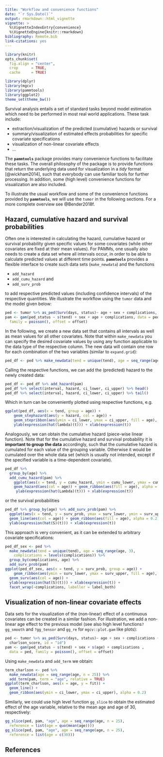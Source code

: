 ```yaml
---
title: "Workflow and convenience functions"
date: "`r Sys.Date()`"
output: rmarkdown::html_vignette
vignette: >
  %\VignetteIndexEntry{convenience}
  %\VignetteEngine{knitr::rmarkdown}
bibliography: Remote.bib
link-citations: yes
---
```


```r
library(knitr)
opts_chunk$set(
  fig.align = "center",
  crop      = TRUE,
  cache     = TRUE)
```

```r
library(dplyr)
library(mgcv)
library(pammtools)
library(ggplot2)
theme_set(theme_bw())
```

Survival analysis entails a set of standard tasks
beyond model estimation which need to be performed in most real world applications.
These task include:

- extraction/visualization of the predicted (cumulative) hazards or survival
- summary/visualization of estimated effects
probabilities for specific covariate specifications
- visualization of non-linear covariate effects
- ...

The **`pammtools`** package provides many convenience functions to facilitate
these tasks. The overall philosophy of the package is to provide functions that
return the underlying data used for visualization in a *tidy* format [@wickham2014],
such that everybody can use familiar tools for further processing. In addition,
some (high level) convenience functions for visualization are also included.

To illustrate the usual workflow and some of the convenience functions provided
by **`pammtools`**, we will use the `tumor` in the following sections.
For a more complete overview see @Bender2018f.


## Hazard, cumulative hazard and survival probabilities
Often one is interested in calculating the hazard, cumulative hazard or
survival probability given specific values for some covariates (while other
covariates are fixed at their mean values). For PAMMs, one usually also needs
to create a data set where all intervals occur, in order to be able to calculate
predicted values at different time points. **`pammtools`** provides a flexible
interface to create such data sets (`make_newdata`) and the functions

  - `add_hazard`
  - `add_cumu_hazard` and
  - `add_surv_prob`

to add respective predicted values (including confidence intervals) of the
respective quantities. We illustrate the workflow using the `tumor` data and
the model given below:

```r
ped <- tumor %>% as_ped(Surv(days, status)~ age + sex + complications, id = "id")
pam <- gam(ped_status ~ s(tend) + sex + age + complications, data = ped,
  family = poisson(), offset = offset)
```

In the following, we create a new data set that contains all intervals as well
as mean values for all other covariates. Note that within `make_newdata` you
can specify the desired covariate values by using any function applicable to
the data type of the respective column. The new data will contain one row for
each combination of the two variables (similar to `expand.grid`):

```r
ped_df <- ped %>% make_newdata(tend = unique(tend), age = seq_range(age, n = 3))
```

Calling the respective functions, we can add the (predicted) hazard to the newly
created data:

```r
ped_df <- ped_df %>% add_hazard(pam)
ped_df %>% select(interval, hazard, ci_lower, ci_upper) %>% head()
ped_df %>% select(interval, hazard, ci_lower, ci_upper) %>% tail()
```

Which in turn can be conveniently plotted using respective functions, e.g.

```r
ggplot(ped_df, aes(x = tend, group = age)) +
	geom_stephazard(aes(y = hazard, col = age)) +
	geom_stepribbon(aes(ymin = ci_lower, ymax = ci_upper, fill = age), alpha = 0.2) +
	ylab(expression(hat(lambda)(t))) + xlab(expression(t))
```

Analogously, we can obtain the cumulative hazard (piece-wise linear function).
Note that for the cumulative hazard and survival probability it is **important to
group the data** accordingly, such that the cumulative hazard is cumulated
for each value of the grouping variable. Otherwise it would be cumulated over the
whole data set (which is usually not intended, except if the specified variable
is a time-dependent covariate).

```r
ped_df %>%
  group_by(age) %>%
  add_cumu_hazard(pam) %>%
	ggplot(aes(x = tend, y = cumu_hazard, ymin = cumu_lower, ymax = cumu_upper, group = age)) +
    geom_hazard(aes(col = age)) + geom_ribbon(aes(fill = age), alpha = 0.2) +
	 ylab(expression(hat(Lambda)(t))) + xlab(expression(t))
```

or the survival probabilities

```r
ped_df %>% group_by(age) %>% add_surv_prob(pam) %>%
  ggplot(aes(x = tend, y = surv_prob, ymax = surv_lower, ymin = surv_upper, group = age)) +
  geom_line(aes(col = age)) + geom_ribbon(aes(fill = age), alpha = 0.2) +
  ylab(expression(hat(S)(t))) + xlab(expression(t))
```

This approach is very convenient, as it can be extended to arbitrary covariate
specifications:

```r
ped_df_sex <- ped %>%
  make_newdata(tend = unique(tend), age = seq_range(age, 3),
    complications = levels(complications)) %>%
  group_by(complications, age) %>%
  add_surv_prob(pam)
ggplot(ped_df_sex, aes(x = tend, y = surv_prob, group = age)) +
	geom_ribbon(aes(ymin = surv_lower, ymax = surv_upper, fill = age), alpha = 0.3) +
  geom_surv(aes(col = age)) +
  ylab(expression(hat(S)(t))) + xlab(expression(t)) +
  facet_wrap(~complications, labeller = label_both)
```


## Visualization of non-linear covariate effects
Data sets for the visualization of the (non-linear) effect of a continuous
covariates can be created in a similar fashion. For illustration, we add
a non-linear age effect to the previous model (see also high level
functions`?gg_smooth` and `?gg_tensor` and `gg_re` for `mgcv::plot.gam` like plots):

```r
ped <- tumor %>% as_ped(Surv(days, status)~ age + sex + complications +
  charlson_score, id = "id")
pam <- gam(ped_status ~ s(tend) + sex + s(age) + complications ,
  data = ped, family = poisson(), offset = offset)
```

Using `make_newdata` and `add_term` we obtain:
```r
term_charlson <- ped %>%
  make_newdata(age = seq_range(age, n = 25)) %>%
  add_term(pam, term = "age", relative = TRUE)
ggplot(term_charlson, aes(x = age, y = fit)) +
  geom_line() +
  geom_ribbon(aes(ymin = ci_lower, ymax = ci_upper), alpha = 0.2)
```

Similarly, we could use high level function `gg_slice` to obtain
the estimated effect of the age variable, relative to the mean age and
age of 30, respectively:

```r
gg_slice(ped, pam, "age", age = seq_range(age, n = 25),
  reference = list(age = quo(mean(age))))
gg_slice(ped, pam, "age", age = seq_range(age, n = 25),
  reference = list(age = c(30)))
```



## References
